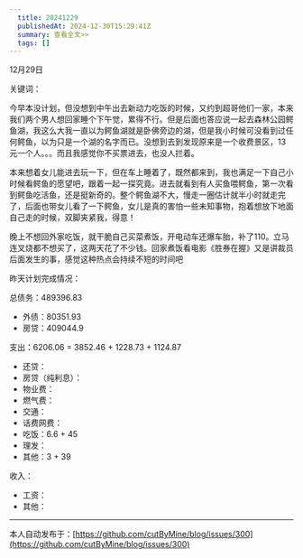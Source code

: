 ```yaml
---
  title: 20241229
  publishedAt: 2024-12-30T15:29:41Z
  summary: 查看全文>>
  tags: []
---
```


12月29日 

关键词：

今早本没计划，但没想到中午出去新动力吃饭的时候，又约到超哥他们一家，本来我们两个男人想回家睡个下午觉，累得不行。但是后面也答应说一起去森林公园鳄鱼湖，我这么大我一直以为鳄鱼湖就是卧佛旁边的湖，但是我小时候可没看到过任何鳄鱼，以为只是一个湖的名字而已。没想到去到发现原来是一个收费景区，13元一个人。。。而且我感觉你不买票进去，也没人拦着。

本来想着女儿能进去玩一下，但在车上睡着了，既然都来到，我也满足一下自己小时候看鳄鱼的愿望吧，跟着一起一探究竟。进去就看到有人买鱼喂鳄鱼，第一次看到鳄鱼吃活鱼，还是挺新奇的。整个鳄鱼湖不大，慢走一圈估计就半小时就走完了，后面也带女儿看了一下鳄鱼，女儿是真的害怕一些未知事物，抱着想放下地面自己走的时候，双脚夹紧我，得意！

晚上不想回外家吃饭，就干脆自己买菜煮饭，开电动车还爆车胎，补了110。立马连叉烧都不想买了，这两天花了不少钱。回家煮饭看电影《胜券在握》又是讲裁员后面发生的事，感觉这种热点会持续不短的时间吧

昨天计划完成情况：

总债务：489396.83
- 外债：80351.93
- 房贷：409044.9

支出：6206.06 = 3852.46 + 1228.73 + 1124.87
- 还贷：
- 房贷（纯利息）：
- 物业费：
- 燃气费：
- 交通：
- 话费网费：
- 吃饭：6.6 + 45
- 理发：
- 其他：3 + 39

收入：
- 工资：
- 其他：


---
本人自动发布于：[https://github.com/cutByMine/blog/issues/300](https://github.com/cutByMine/blog/issues/300)
